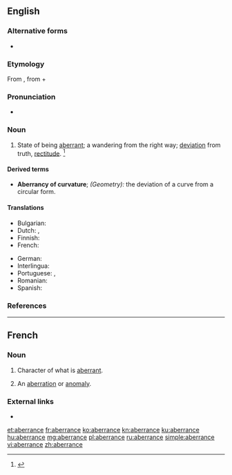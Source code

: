 ==English==

===Alternative forms===
* {{l|en|aberrancy}}

===Etymology===
From {{m|en|aberr||to stray}}, from {{etyl|la|en}} {{m|la|aberrare|aberrō|to wander from the way}} + {{m|en|-ance}}

===Pronunciation===
* {{a|US}} {{IPA|/ˈæ.bɛɹ.n̩s/|/æˈbɛɹ.n̩ts/|lang=en}}

===Noun===
{{en-noun}}

# State of being [[aberrant]]; a wandering from the right way; [[deviation]] from truth, [[rectitude]]. {{defdate|Mid 17<sup>th</sup> century.}}<ref>{{R:SOED5|page=4}}</ref>

====Derived terms====
{{der-top}}
* '''Aberrancy of curvature'''; ''(Geometry):'' the deviation of a curve from a circular form.
{{der-mid}}
{{der-bottom}}

====Translations====
{{trans-top|state of being aberrant; a wandering from the right way; deviation from truth, rectitude}}
* Bulgarian: {{t+|bg|отклонение}} {{qualifier|от правилния път}}
* Dutch: {{t+|nl|afwijking|f}}, {{t|nl|afdwaling|m}}
* Finnish: {{t|fi|poikkeama}}
* French: {{t+|fr|aberrance|f}}
{{trans-mid}}
* German: {{t+|de|Abweichung|f}}
* Interlingua: {{t|ia|aberrantia}}
* Portuguese: {{t+|pt|aberração|f}}, {{t|pt|aberrância|f}}
* Romanian: {{t|ro|aberanță|f}}
* Spanish: {{t+|es|aberración|f}}
{{trans-bottom}}

===References===
<references/>

----

==French==

===Noun===
{{fr-noun|f}}

# {{lb|fr|statistics}} Character of what is [[aberrant]].
# {{lb|fr|uncommon}} An [[aberration]] or [[anomaly]].

===External links===
* {{R:TLFi}}

[[et:aberrance]]
[[fr:aberrance]]
[[ko:aberrance]]
[[kn:aberrance]]
[[ku:aberrance]]
[[hu:aberrance]]
[[mg:aberrance]]
[[pl:aberrance]]
[[ru:aberrance]]
[[simple:aberrance]]
[[vi:aberrance]]
[[zh:aberrance]]